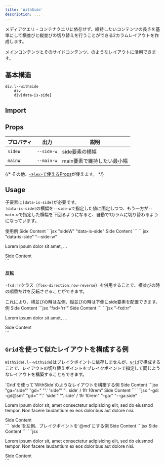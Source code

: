 ```yaml
---
title: 'WithSide'
description: ...
---
```



メディアクエリ・コンテナクエリに依存せず、維持したいコンテンツの長さを基準にして横並びと縦並びの切り替えを行うことができる2カラムレイアウトを作成します。

メインコンテンツとそのサイドコンテンツ、のようなレイアウトに活用できます。

## 基本構造
```pug
div.l--withSide
	div
	div[data-is-side]
```
## Import

<ImportPackage component='WithSide' />



## Props

| プロパティ | 出力 | 説明 |
|---|---|---|
| `sideW` | <PropBadge type="cssvar">`--side-w`</PropBadge> | side要素の横幅 |
| `mainW` | <PropBadge type="cssvar">`--main-w`</PropBadge>| main要素で維持したい最小幅|

{/* その他、[`<Flex>`で使えるProps](/ja/components/flex#props)が使えます。 */}



## Usage

子要素に`[data-is-side]`が必要です。  
`[data-is-side]`の横幅を`--side-w`で指定した値に固定しつつ、もう一方が`--main-w`で指定した横幅を下回るようになると、自動で1カラムに切り替わるようになっています。


<Preview>
	<PreviewTitle>使用例</PreviewTitle>
	<PreviewArea resize p='30'>
		<WithSide sideW='10rem' mainW='16rem' g='30' >
			<Box>
				<Dummy />
			</Box>
			<Box data-is-side bgc='blue:20%'>Side Content</Box>
		</WithSide>
	</PreviewArea>
	<PreviewCode slot='tab' label='JSX'>
		```jsx "sideW" "data-is-side"
		<WithSide sideW='10rem' mainW='16rem' g='30' >
			<Box>
				<Dummy />
			</Box>
			<Box data-is-side>Side Content</Box>
		</WithSide>
		```
	</PreviewCode>
	<PreviewCode slot='tab' label='HTML'>
		```jsx "data-is-side" "--side-w"
		<div class="l--withSide -g:30" style="--side-w:10rem;--main-w:16rem;">
			<div class="l--box">
				<p>Lorem ipsum dolor sit amet, ...</p>
			</div>
			<div class="l--box" data-is-side>Side Content</div>
		</div>
		```
	</PreviewCode>
</Preview>



#### 反転

`-fxd:rr`クラス（`flex-direction:row-reverse`）を併用することで、横並びの時の順番だけを反転させることができます。

<Callout type="check">
これにより、横並びの時は左側、縦並びの時は下側にside要素を配置できます。
</Callout>

<Preview>
	<PreviewTitle>例</PreviewTitle>
	<PreviewArea resize p='30'>
		<WithSide fxd='rr' sideW='10rem' mainW='16rem' g='30' >
			<Box>
				<Dummy />
			</Box>
			<Box data-is-side bgc='blue:20%'>Side Content</Box>
		</WithSide>
	</PreviewArea>
	<PreviewCode slot='tab' label='JSX'>
		```jsx "fxd='rr'"
		<WithSide fxd='rr' sideW='10rem' mainW='16rem' g='30'>
			<Box>
				<Dummy />
			</Box>
			<Box data-is-side>Side Content</Box>
		</WithSide>
		```
	</PreviewCode>
	<PreviewCode slot='tab' label='HTML'>
		```jsx "-fxd:rr"
		<div class="l--withSide -fxd:rr -g:30" style="--side-w:10rem;--main-w:16rem;">
			<div class="l--box">
				<p>Lorem ipsum dolor sit amet, ...</p>
			</div>
			<div class="l--box" data-is-side>Side Content</div>
		</div>
		```
	</PreviewCode>
</Preview>



## `Grid`を使って似たレイアウトを構成する例

`WithSide`(`.l--withSide`)はブレイクポイントに依存しませんが、[`Grid`](/ja/components/grid)で構成することで、レイアウトの切り替えポイントをブレイクポイントで指定して同じようなレイアウトを構築することもできます。


<Preview>
	<PreviewTitle>`Grid`を使って`WithSide`のようなレイアウトを構築する例</PreviewTitle>
	<PreviewArea resize p='30'>
		<Grid gd={[`'.' 'side'`, `'. side' / 1fr 10rem`]} g='30'>
			<GridItem>
				<Dummy />
			</GridItem>
			<GridItem ga='side' bgc='blue:20%'>Side Content</GridItem>
		</Grid>
	</PreviewArea>
	<PreviewCode slot='tab' label='JSX'>
		```jsx "ga='side'" "gd=" "'.' 'side'" "'. side' / 1fr 10rem"
		<Grid gd={[`'.' 'side'`,`'. side' / 1fr 10rem`]} g='30'>
			<GridItem>
				<Dummy />
			</GridItem>
			<GridItem ga='side'>Side Content</GridItem>
		</Grid>
		```
	</PreviewCode>
	<PreviewCode slot='tab' label='HTML'>
		```jsx "-gd: -gd@sm" "gd=" "'.' 'side'" "'. side' / 1fr 10rem" "-ga:" "--ga:side"
		<div class="l--grid -g:30 -gd: -gd@sm" style="--gd:'.' 'side';--sm-gd:'. side' / 1fr 10rem">
			<div>
				<p> Lorem ipsum dolor sit, amet consectetur adipisicing elit, sed do eiusmod tempor. Non facere laudantium ex eos doloribus aut dolore nisi. </p>
			</div>
			<div class="-ga:" style="--ga:side">Side Content</div>
		</div>
		```
	</PreviewCode>
</Preview>

<Preview>
	<PreviewTitle>`side`を左側、ブレイクポイントを`@md`にする例</PreviewTitle>
	<PreviewArea resize p='30'>
		<Grid gd={[`'.' 'side'`, null, `'side .' / 10rem 1fr`]} g='30'>
			<GridItem>
				<Dummy />
			</GridItem>
			<GridItem ga='side' bgc='blue:20%'>Side Content</GridItem>
		</Grid>
	</PreviewArea>
	<PreviewCode slot='tab' label='JSX'>
		```jsx
		<Grid gd={[`'.' 'side'`, null, `'side .' / 10rem 1fr`]} g='30'>
			<GridItem>
				<Dummy />
			</GridItem>
			<GridItem ga='side'>Side Content</GridItem>
		</Grid>
		```
	</PreviewCode>
	<PreviewCode slot='tab' label='HTML'>
		```jsx 
		<div class="l--grid -g:30 -gd: -gd@md" style="--gd:'.' 'side';--md-gd:'side .' / 10rem 1fr">
			<div>
				<p> Lorem ipsum dolor sit, amet consectetur adipisicing elit, sed do eiusmod tempor. Non facere laudantium ex eos doloribus aut dolore nisi. </p>
			</div>
			<div class="-ga:" style="--ga:side">Side Content</div>
		</div>
		```
	</PreviewCode>
</Preview>
